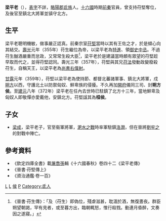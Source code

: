 '''梁平老'''（{{bd|？||372年|catIdx=L}}），[[表字|表字]]不詳，[[略陽郡|略陽郡]][[氐族|氐族]]人。[[十六國|十六國]]時期[[前秦|前秦]]官員，曾支持苻堅奪位，及後官至鎮北大將軍並镇守北方。

== 生平 ==
梁平老聰明機敏，做事嚴正認真。前秦宗室[[苻堅|苻堅]]當時以其有王佐之才，於是傾心向其結交。[[壽光_(前秦)|壽光]]元年（355年）苻生繼位為帝，以梁平老為[[特進|特進]]、領[[御史中丞|御史中丞]]。不過苻生酗酒嚴重而怠政，又常常生殺大臣<ref>《晉書·苻生傳》：「及（苻生）即偽位，殘虐滋甚，耽湎於酒，無復晝夜。群臣朔望朝謁，罕有見者，或至暮方出，臨朝輒怒，惟行殺戮。動連月昏醉，文奏因之遂寢。」</ref>，梁平老於是建議當時頗有眾望的苻堅趁早取而代之，並得苻堅認同。壽光三年（357年），苻堅與其兄[[苻法|苻法]]發動政變廢殺苻生，自稱天王，以梁平老為[[尚書右僕射|尚書右僕射]]。

[[甘露_(前秦)|甘露]]元年（359年），苻堅以梁平老為使持節、都督北蕃諸軍事、鎮北大將軍，戍[[朔方|朔方]]以西，守護北土以防禦匈奴、鮮卑族的侵擾。不久再加[[開府|開府]]儀同三司、封'''朔方侯'''。至[[建元_(前秦)|建元]]八年（372年）梁平老在任內去世時已駐鎮了北方十三年，當地鮮卑及匈奴人即敬憚亦愛戴他，安鎮北方。苻堅諡其為'''桓侯'''。

== 子女 ==
*[[梁成_(南北朝)|梁成]]，梁平老子，官至衞軍將軍，[[淝水之戰|淝水之戰]]時率軍駐鎮[[洛澗|洛澗]]，但在晉將[[劉牢之|劉牢之]]的對戰中陣亡。

== 參考資料 ==
*《欽定四庫全書》載[[屠喬孫|屠喬孫]]輯《十六國春秋》卷四十二《梁平老傳》
*《晉書·苻堅傳上》
*《資治通鑑·卷一百》
{{reflist}}

[[Category:五胡十六國人物|L]]
[[Category:前秦官员|L]]
[[Category:諡桓|侯]]
[[Category:梁姓|P]]
[[Category:氐人|Category:氐人]]